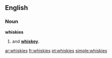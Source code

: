 ==English==

===Noun===
'''whiskies'''

# {{plural of|[[whisky]]|nodot=1}} and '''[[whiskey]]'''.

[[ar:whiskies]]
[[fr:whiskies]]
[[pt:whiskies]]
[[simple:whiskies]]